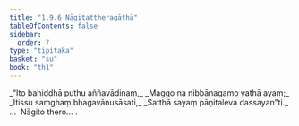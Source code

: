 ```yaml
---
title: "1.9.6 Nāgitattheragāthā"
tableOfContents: false
sidebar:
  order: 7
type: "tipitaka"
basket: "su"
book: "th1"
---
```



<DynamicBreadcrumb />

<Division number="86" book="th1" bookNo="19" page="20">

<Paragraph number="193" type="verses" book="th1">
_“Ito bahiddhā puthu aññavādinaṃ,_  
_Maggo na nibbānagamo yathā ayaṃ;_  
_Itissu saṃghaṃ bhagavānusāsati,_  
_Satthā sayaṃ pāṇitaleva dassayan”ti._  


</Paragraph>
</Division>

<Paragraph number="194" type="center" book="th1">
…  Nāgito thero… .
</Paragraph>